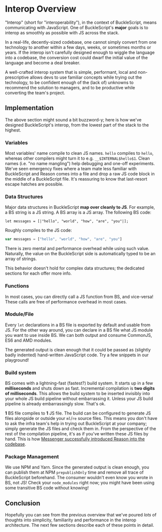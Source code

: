 # Interop Overview

"Interop" (short for "interoperability"), in the context of BuckleScript, means communicating with JavaScript. One of BuckleScript's **major** goals is to interop as smoothly as possible with JS across the stack.

In a real-life, decently-sized codebase, one cannot simply convert from one technology to another within a few days, weeks, or sometimes months or years. If the interop isn't carefully designed enough to wiggle the language into a codebase, the conversion cost could dwarf the initial value of the language and become a deal breaker.

A well-crafted interop system that is simple, performant, local and non-prescriptive allows devs to use familiar concepts while trying out the technology, to be confident enough of the (lack of) unknowns to recommend the solution to managers, and to be productive while converting the team's project.

## Implementation

The above section might sound a bit buzzword-y; here is how we've designed BuckleScript's interop, from the lowest part of the stack to the highest.

### Variables

Most variables' name compile to clean JS names. `hello` compiles to `hello`, whereas other compilers might turn it to e.g. `__$INTERNAL$hello$1`. Clean names (i.e. "no name mangling") help debugging and one-off experiments. We've seen emergency fixes where a team mate less familiar with BuckleScript and Reason comes into a file and drop a raw JS code block in the middle of a BuckleScript file. It's reassuring to know that last-resort escape hatches are possible.

### Data Structures

Major data structures in BuckleScript **map over cleanly to JS**. For example, a BS string is a JS string. A BS array is a JS array. The following BS code:

```reason
let messages = [|"hello", "world", "how", "are", "you"|];
```

Roughly compiles to the JS code:

```js
var messages = ["hello", "world", "how", "are", "you"]
```

There is zero mental and performance overhead while using such value. Naturally, the value on the BuckleScript side is automatically typed to be an array of strings.

This behavior doesn't hold for complex data structures; the dedicated sections for each offer more info.

### Functions

In most cases, you can directly call a JS function from BS, and vice-versa! These calls are free of performance overhead in most cases.

### Module/File

Every `let` declarations in a BS file is exported by default and usable from JS. For the other way around, you can declare in a BS file what JS module you want to use inside BS. We can both output and consume CommonJS, ES6 and AMD modules.

The generated output is clean enough that it could be passed as (slightly badly indented) hand-written JavaScript code. Try a few snippets in our playground!

<!-- TODO: add default export explaination >
<!-- TODO: playground link -->

### Build system

BS comes with a lightning-fast (fastest?) build system. It starts up in a few **milliseconds** and shuts down as fast. Incremental compilation is **two digits of milliseconds**. This allows the build system to be inserted invisibly into your whole JS build pipeline without embarrassing it. Unless your JS build pipeline is already embarrassingly slow. That's ok.

**1** BS file compiles to **1** JS file. The build can be configured to generate JS files alongside or outside your `ml`/`re` source files. This means you don't have to ask the infra team's help in trying out BuckleScript at your company; simply generate the JS files and check them in. From the perspective of the rest of the compilation pipeline, it's as if you've written these JS files by hand. This is how [Messenger successfully introduced Reason into the codebase](https://reasonml.github.io/blog/2017/09/08/messenger-50-reason.html).

### Package Management

We use NPM and Yarn. Since the generated output is clean enough, you can publish them at NPM `prepublishOnly` time and remove all trace of BuckleScript beforehand. The consumer wouldn't even know you wrote in BS, not JS! Check your `node_modules` right now; you might have been using some transitive BS code without knowing!

## Conclusion

Hopefully you can see from the previous overview that we've poured _lots_ of thoughts into simplicity, familiarity and performance in the interop architecture. The next few sections describe each of these points in detail.
